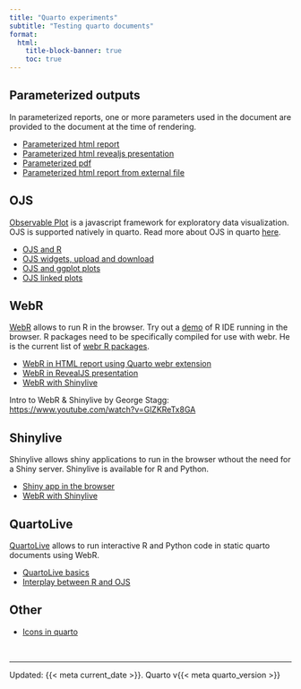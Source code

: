 ```yaml
---
title: "Quarto experiments"
subtitle: "Testing quarto documents"
format:
  html:
    title-block-banner: true
    toc: true
---
```


## Parameterized outputs

In parameterized reports, one or more parameters used in the document are provided to the document at the time of rendering.

- [Parameterized html report](documents/report/index.html)
- [Parameterized html revealjs presentation](documents/revealjs/index.html)
- [Parameterized pdf](documents/pdf/index.pdf)
- [Parameterized html report from external file](documents/param-text/index.html)

## OJS

[Observable Plot](https://observablehq.github.io/plot/) is a javascript framework for exploratory data visualization. OJS is supported natively in quarto. Read more about OJS in quarto [here](https://quarto.org/docs/interactive/ojs/).

- [OJS and R](documents/ojs/index.html)
- [OJS widgets, upload and download](documents/ojs-widgets/index.html)
- [OJS and ggplot plots](documents/ojs-plots/index.html)
- [OJS linked plots](documents/ojs-linked/index.html)

## WebR

[WebR](https://docs.r-wasm.org/webr/latest/) allows to run R in the browser. Try out a [demo](https://webr.r-wasm.org/latest/) of R IDE running in the browser. R packages need to be specifically compiled for use with webr. He is the current list of [webr R packages](https://repo.r-wasm.org).

- [WebR in HTML report using Quarto webr extension](documents/webr/index.html)
- [WebR in RevealJS presentation](documents/webr-revealjs/index.html)
- [WebR with Shinylive](documents/webr-shinylive/index.html)

Intro to WebR & Shinylive by George Stagg: <https://www.youtube.com/watch?v=GlZKReTx8GA>

## Shinylive

Shinylive allows shiny applications to run in the browser wthout the need for a Shiny server. Shinylive is available for R and Python.

- [Shiny app in the browser](documents/shinylive/index.html)
- [WebR with Shinylive](documents/webr-shinylive/index.html)

## QuartoLive

[QuartoLive](https://r-wasm.github.io/quarto-live/) allows to run interactive R and Python code in static quarto documents using WebR.

- [QuartoLive basics](documents/quartolive/index.html)
- [Interplay between R and OJS](documents/quartolive-ojs/index.html)

## Other

- [Icons in quarto](documents/icons/index.html)

<br>

---

Updated: {{< meta current_date >}}. Quarto v{{< meta quarto_version >}}
